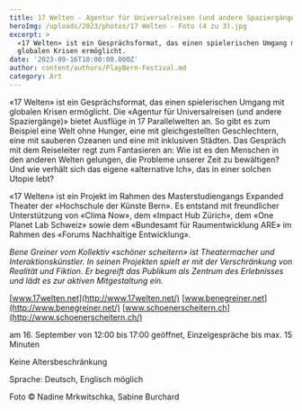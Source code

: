 ```yaml
---
title: 17 Welten - Agentur für Universalreisen (und andere Spaziergänge)
heroImg: /uploads/2023/photos/17 Welten - Foto (4 zu 3).jpg
excerpt: >
  «17 Welten» ist ein Gesprächsformat, das einen spielerischen Umgang mit
  globalen Krisen ermöglicht.
date: '2023-09-16T10:00:00.000Z'
author: content/authors/PlayBern-Festival.md
category: Art
---
```



«17 Welten» ist ein Gesprächsformat, das einen spielerischen Umgang mit globalen Krisen ermöglicht. Die «Agentur für Universalreisen (und andere Spaziergänge)» bietet Ausflüge in 17 Parallelwelten an. So gibt es zum Beispiel eine Welt ohne Hunger, eine mit gleichgestellten Geschlechtern, eine mit sauberen Ozeanen und eine mit inklusiven Städten. Das Gespräch mit dem Reiseleiter regt zum Fantasieren an: Wie ist es den Menschen in den anderen Welten gelungen, die Probleme unserer Zeit zu bewältigen? Und wie verhält sich das eigene «alternative Ich», das in einer solchen Utopie lebt? 

«17 Welten» ist ein Projekt im Rahmen des Masterstudiengangs Expanded Theater der «Hochschule der Künste Bern». Es entstand mit freundlicher Unterstützung von «Clima Now», dem «Impact Hub Zürich», dem «One Planet Lab Schweiz» sowie dem «Bundesamt für Raumentwicklung ARE» im Rahmen des «Forums Nachhaltige Entwicklung».

*Bene Greiner vom Kollektiv «schöner scheitern» ist Theatermacher und Interaktionskünstler. In seinen Projekten spielt er mit der Verschränkung von Realität und Fiktion. Er begreift das Publikum als Zentrum des Erlebnisses und lädt es zur aktiven Mitgestaltung ein.*

[www.17welten.net](http://www.17welten.net/)
[www.benegreiner.net](http://www.benegreiner.net/)
[www.schoenerscheitern.ch](http://www.schoenerscheitern.ch/)

am 16. September von 12:00 bis 17:00 geöffnet, Einzelgespräche bis max. 15 Minuten

Keine Altersbeschränkung

Sprache: Deutsch, Englisch möglich

Foto © Nadine Mrkwitschka, Sabine Burchard
